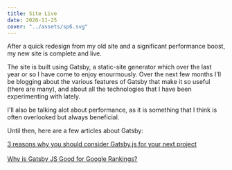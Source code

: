 ```yaml
---
title: Site Live
date: 2020-11-25
cover: "../assets/sp6.svg"
---
```


After a quick redesign from my old site and a significant performance boost, my new site is complete and live. 

The site is built using Gatsby, a static-site generator which over the last year or so I have come to enjoy enourmously. Over the next few months I'll be blogging about the various features of Gatsby that make it so useful (there are many), and about all the technologies that I have been experimenting with lately. 

I'll also be talking alot about performance, as it is something that I think is often overlooked but always beneficial. 

Until then, here are a few articles about Gatsby:

<a target="_blank" href="https://www.storyblok.com/tp/3-reasons-why-you-should-consider-gatsby-js-for-your-next-project">
3 reasons why you should consider Gatsby.js for your next project</a>
<br /><br />
<a target="_blank" href="https://pagepro.co/blog/why-is-gatsby-js-good-for-google-rankings/">
Why is Gatsby JS Good for Google Rankings?</a>